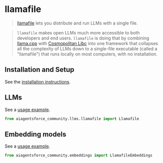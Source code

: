 # llamafile

>[llamafile](https://github.com/Mozilla-Ocho/llamafile) lets you distribute and run LLMs 
> with a single file.

>`llamafile` makes open LLMs much more accessible to both developers and end users. 
> `llamafile` is doing that by combining [llama.cpp](https://github.com/ggerganov/llama.cpp) with 
> [Cosmopolitan Libc](https://github.com/jart/cosmopolitan) into one framework that collapses 
> all the complexity of LLMs down to a single-file executable (called a "llamafile") 
> that runs locally on most computers, with no installation.


## Installation and Setup

See the [installation instructions](https://github.com/Mozilla-Ocho/llamafile?tab=readme-ov-file#quickstart).

## LLMs

See a [usage example](/docs/integrations/llms/llamafile).

```python
from aiagentsforce_community.llms.llamafile import Llamafile
```

## Embedding models

See a [usage example](/docs/integrations/text_embedding/llamafile).

```python
from aiagentsforce_community.embeddings import LlamafileEmbeddings
```
